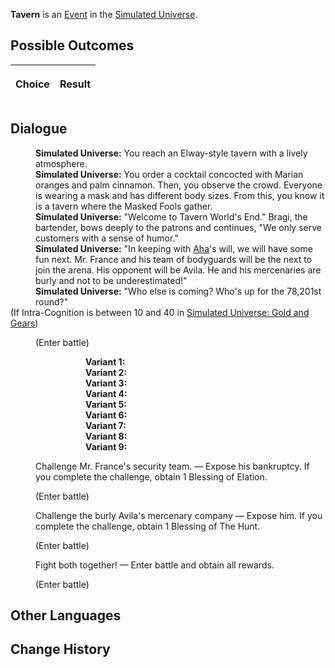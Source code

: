 {{Simulated Universe Event Infobox
|title         = Tavern
|image         = Random Event Battle.png
|type          =
|domains_su    = Occurrence
|domains_ext   = Occurrence
|domains_swarm = 
|domains_gng   = 
|requirements  =
|prev          = 
|next          = 
|indexRewards  =
|characters    = Aha
}}
'''Tavern''' is an [[Simulated Universe/Events|Event]] in the [[Simulated Universe]].

==Possible Outcomes==
{| class="article-table"
!Choice
!Result

|}

<!--
==Gameplay Notes==

-->
==Dialogue==
{{Dialogue Start}}
:'''Simulated Universe:''' You reach an Elway-style tavern with a lively atmosphere.
:'''Simulated Universe:''' You order a cocktail concocted with Marian oranges and palm cinnamon. Then, you observe the crowd. Everyone is wearing a mask and has different body sizes. From this, you know it is a tavern where the Masked Fools gather.
:'''Simulated Universe:''' "Welcome to Tavern World's End." Bragi, the bartender, bows deeply to the patrons and continues, "We only serve customers with a sense of humor."
:'''Simulated Universe:''' "In keeping with [[Aha]]'s will, we will have some fun next. Mr. France and his team of bodyguards will be the next to join the arena. His opponent will be Avila. He and his mercenaries are burly and not to be underestimated!"
:'''Simulated Universe:''' "Who else is coming? Who's up for the 78,201st round?"
;(If Intra-Cognition is between 10 and 40 in [[Simulated Universe: Gold and Gears]])
:{{SU Special Dialogue|Erudition|Use additional methods to get rid of both batches of "visitors."|Enter battle. After achieving victory, obtain 2 Blessing(s) of Preservation/Remembrance/Nihility/Abundance/The Hunt/Destruction/Elation/Propagation/Erudition.}}
:;(Enter battle)
:::'''Variant 1:''' {{Enemy List|Voidranger: Trampler*1/;Aurumaton Gatekeeper*1/}}
:::'''Variant 2:''' {{Enemy List|Voidranger: Trampler*1/;Aurumaton Gatekeeper*1/}}
:::'''Variant 3:''' {{Enemy List|Voidranger: Trampler*1/;Aurumaton Gatekeeper*1/}}
:::'''Variant 4:''' {{Enemy List|Searing Prowler*1/;Frigid Prowler*1/}}
:::'''Variant 5:''' {{Enemy List|Searing Prowler*1/;Frigid Prowler*1/}}
:::'''Variant 6:''' {{Enemy List|Searing Prowler*1/;Frigid Prowler*1/}}
:::'''Variant 7:''' {{Enemy List|The Ascended*1/;Disciples of Sanctus Medicus: Shape Shifter*1/}}
:::'''Variant 8:''' {{Enemy List|The Ascended*1/;Disciples of Sanctus Medicus: Shape Shifter*1/}}
:::'''Variant 9:''' {{Enemy List|The Ascended*1/;Disciples of Sanctus Medicus: Shape Shifter*1/}}
:{{DIcon|Star}} Challenge Mr. France's security team. &mdash; Expose his bankruptcy. If you complete the challenge, obtain 1 Blessing of Elation.
:;(Enter battle)
::{{Enemy List|Automaton Grizzly*1/}}
:{{DIcon|Star}} Challenge the burly Avila's mercenary company &mdash; Expose him. If you complete the challenge, obtain 1 Blessing of The Hunt.
:;(Enter battle)
::{{Enemy List|Automaton Hound*2/;Automaton Direwolf*1/}}
:{{DIcon|Star}} Fight both together! &mdash; Enter battle and obtain all rewards.
:;(Enter battle)
::{{Enemy List|Automaton Direwolf*1/;Automaton Grizzly*1/}}
{{Dialogue End}}

==Other Languages==
{{Other Languages
|zhs   = 酒馆
|zht   = 酒館
|ja    = パブ
|ko    = 술집
|es    = Taberna
|fr    = Taverne
|ru    = Таверна
|th    = บาร์
|vi    = Quán Rượu
|de    = Taverne
|id    = Bar
|pt    = Taverna
}}

==Change History==
{{Change History|1.0}}
